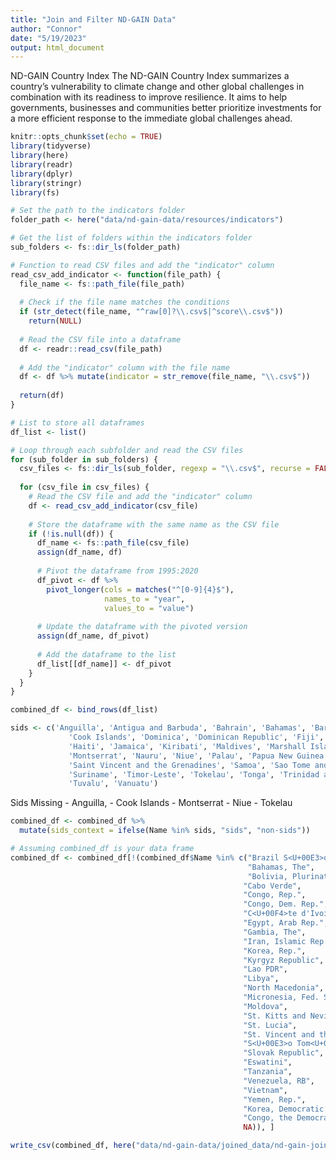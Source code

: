 ```yaml
---
title: "Join and Filter ND-GAIN Data"
author: "Connor"
date: "5/19/2023"
output: html_document
---
```



ND-GAIN Country Index
The ND-GAIN Country Index summarizes a country's vulnerability to climate change and other global challenges in combination with its readiness to improve resilience. It aims to help governments, businesses and communities better prioritize investments for a more efficient response to the immediate global challenges ahead.


```r
knitr::opts_chunk$set(echo = TRUE)
library(tidyverse)
library(here)
library(readr)
library(dplyr)
library(stringr)
library(fs)
```


```r
# Set the path to the indicators folder
folder_path <- here("data/nd-gain-data/resources/indicators")

# Get the list of folders within the indicators folder
sub_folders <- fs::dir_ls(folder_path)

# Function to read CSV files and add the "indicator" column
read_csv_add_indicator <- function(file_path) {
  file_name <- fs::path_file(file_path)
  
  # Check if the file name matches the conditions
  if (str_detect(file_name, "^raw[0]?\\.csv$|^score\\.csv$"))
    return(NULL)
  
  # Read the CSV file into a dataframe
  df <- readr::read_csv(file_path)
  
  # Add the "indicator" column with the file name
  df <- df %>% mutate(indicator = str_remove(file_name, "\\.csv$"))
  
  return(df)
}

# List to store all dataframes
df_list <- list()

# Loop through each subfolder and read the CSV files
for (sub_folder in sub_folders) {
  csv_files <- fs::dir_ls(sub_folder, regexp = "\\.csv$", recurse = FALSE)
  
  for (csv_file in csv_files) {
    # Read the CSV file and add the "indicator" column
    df <- read_csv_add_indicator(csv_file)
    
    # Store the dataframe with the same name as the CSV file
    if (!is.null(df)) {
      df_name <- fs::path_file(csv_file)
      assign(df_name, df)
      
      # Pivot the dataframe from 1995:2020
      df_pivot <- df %>% 
        pivot_longer(cols = matches("^[0-9]{4}$"), 
                     names_to = "year", 
                     values_to = "value")
      
      # Update the dataframe with the pivoted version
      assign(df_name, df_pivot)
      
      # Add the dataframe to the list
      df_list[[df_name]] <- df_pivot
    }
  }
}
```

```r
combined_df <- bind_rows(df_list)
```

```r
sids <- c('Anguilla', 'Antigua and Barbuda', 'Bahrain', 'Bahamas', 'Barbados', 'Belize', 'Cape Verde', 'Comoros', 
             'Cook Islands', 'Dominica', 'Dominican Republic', 'Fiji', 'Grenada', 'Guinea-Bissau', 'Guyana', 
             'Haiti', 'Jamaica', 'Kiribati', 'Maldives', 'Marshall Islands', 'Mauritius', 'Micronesia, Federated States of', 
             'Montserrat', 'Nauru', 'Niue', 'Palau', 'Papua New Guinea', 'Saint Kitts and Nevis', 'Saint Lucia', 
             'Saint Vincent and the Grenadines', 'Samoa', 'Sao Tome and Principe', 'Seychelles', 'Solomon Islands', 
             'Suriname', 'Timor-Leste', 'Tokelau', 'Tonga', 'Trinidad and Tobago', 'Turks and Caicos Islands', 
             'Tuvalu', 'Vanuatu')
```


Sids Missing 
- Anguilla,
- Cook Islands
- Montserrat
- Niue
- Tokelau
```r
combined_df <- combined_df %>%
  mutate(sids_context = ifelse(Name %in% sids, "sids", "non-sids"))
```



```r
# Assuming combined_df is your data frame
combined_df <- combined_df[!(combined_df$Name %in% c("Brazil S<U+00E3>o Paulo",
                                                     "Bahamas, The",
                                                     "Bolivia, Plurinational State of",
                                                    "Cabo Verde",
                                                    "Congo, Rep.",
                                                    "Congo, Dem. Rep.",
                                                    "C<U+00F4>te d'Ivoire",
                                                    "Egypt, Arab Rep.",
                                                    "Gambia, The",
                                                    "Iran, Islamic Rep.",
                                                    "Korea, Rep.",
                                                    "Kyrgyz Republic",
                                                    "Lao PDR",
                                                    "Libya",
                                                    "North Macedonia",
                                                    "Micronesia, Fed. Sts.",
                                                    "Moldova",
                                                    "St. Kitts and Nevis",
                                                    "St. Lucia",
                                                    "St. Vincent and the Grenadines",
                                                    "S<U+00E3>o Tom<U+00E9> and Pr<U+00ED>ncipe",
                                                    "Slovak Republic",
                                                    "Eswatini",
                                                    "Tanzania",
                                                    "Venezuela, RB",
                                                    "Vietnam",
                                                    "Yemen, Rep.",
                                                    "Korea, Democratic People's Repub",
                                                    "Congo, the Democratic Republic o",
                                                    NA)), ]

```

```r
write_csv(combined_df, here("data/nd-gain-data/joined_data/nd-gain-joined.csv"))
```





<!-- ```{r} -->
<!-- # Loop through each dataframe and select rows where Name is in SIDS -->
<!-- for (df_name in ls(pattern = "\\.csv$")) { -->
<!--   df <- get(df_name) -->
<!--   df_filtered <- df %>% filter(Name %in% sids) -->

<!--   # Update the dataframe with the filtered version -->
<!--   assign(df_name, df_filtered) -->

<!--   df_list[[df_name]] <- df_filtered -->
<!-- } -->
<!-- ``` -->


<!-- ```{r} -->
<!-- combined_df_sids <- bind_rows(df_list) -->
<!-- ``` -->



<!-- ```{r} -->
<!-- write_csv(combined_df_sids, here("data/nd-gain-data/joined_data/nd-gain-joined-sids.csv")) -->
<!-- ``` -->



